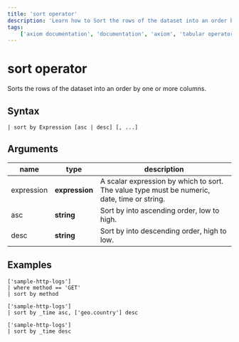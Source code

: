 ```yaml
---
title: 'sort operator'
description: 'Learn how to Sort the rows of the dataset into an order by one or more columns.'
tags: 
    ['axiom documentation', 'documentation', 'axiom', 'tabular operators', 'sort operator']
---
```



# sort operator

Sorts the rows of the dataset into an order by one or more columns.

## Syntax

```apl copy
| sort by Expression [asc | desc] [, ...]
```

## Arguments

| **name**   | **type**     | **description**                                                                               |
| ---------- | ------------ | --------------------------------------------------------------------------------------------- |
| expression | **expression** | A scalar expression by which to sort. The value type must be numeric, date, time or string. |
| asc        | **string**     | Sort by into ascending order, low to high.                                                    |
| desc       | **string**     | Sort by into descending order, high to low.                                                   |

## Examples

```apl copy
['sample-http-logs']
| where method == 'GET'
| sort by method
```

<RunInPlayGround 
    href="https://play.axiom.co/axiom-play-qf1k/explorer?initForm=%7B%22apl%22%3A%20%22%5B%27sample-http-logs%27%5D%20%7C%20where%20method%20%3D%3D%20%27GET%27%20%7C%20sort%20by%20method%22%7D" 
    target="_blank" 
    rel="noopener noreferrer"
/>

```apl copy
['sample-http-logs']
| sort by _time asc, ['geo.country'] desc 
```

<RunInPlayGround 
    href="https://play.axiom.co/axiom-play-qf1k/explorer?initForm=%7B%22apl%22%3A%20%22%5B%27sample-http-logs%27%5D%5Cn%7C%20sort%20by%20_time%20asc%2C%20%5B%27geo.country%27%5D%20desc%22%7D" 
    target="_blank" 
    rel="noopener noreferrer"
/>

```apl copy
['sample-http-logs']
| sort by _time desc
```

<RunInPlayGround 
    href="https://play.axiom.co/axiom-play-qf1k/explorer?initForm=%7B%22apl%22%3A%20%22%5B%27sample-http-logs%27%5D%5Cn%7C%20sort%20by%20_time%20desc%22%7D" 
    target="_blank" 
    rel="noopener noreferrer"
/>
